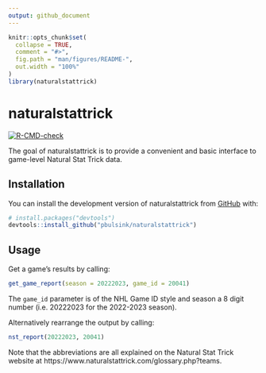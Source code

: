 ```yaml
---
output: github_document
---
```


<!-- README.md is generated from README.Rmd. Please edit that file -->

```r
knitr::opts_chunk$set(
  collapse = TRUE,
  comment = "#>",
  fig.path = "man/figures/README-",
  out.width = "100%"
)
library(naturalstattrick)
```

# naturalstattrick

<!-- badges: start -->
[![R-CMD-check](https://github.com/pbulsink/naturalstattrick/actions/workflows/R-CMD-check.yaml/badge.svg)](https://github.com/pbulsink/naturalstattrick/actions/workflows/R-CMD-check.yaml)
<!-- badges: end -->

The goal of naturalstattrick is to provide a convenient and basic interface to game-level Natural Stat Trick data. 

## Installation

You can install the development version of naturalstattrick from [GitHub](https://github.com/) with:

``` r
# install.packages("devtools")
devtools::install_github("pbulsink/naturalstattrick")
```

## Usage 

Get a game's results by calling:
```r
get_game_report(season = 20222023, game_id = 20041)
```

The `game_id` parameter is of the NHL Game ID style and season a 8 digit number (i.e. 20222023 for the 2022-2023 season).

Alternatively rearrange the output by calling:
```r
nst_report(20222023, 20041)
```

Note that the abbreviations are all explained on the Natural Stat Trick website at https://www.naturalstattrick.com/glossary.php?teams.
